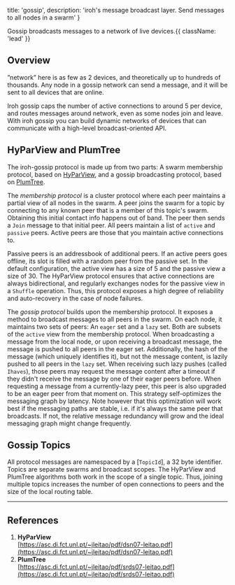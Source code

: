 
  title: 'gossip',
  description: 'iroh\'s message broadcast layer. Send messages to all nodes in a swarm'
}

[hyparview]: https://asc.di.fct.unl.pt/~jleitao/pdf/dsn07-leitao.pdf
[plumtree]: https://asc.di.fct.unl.pt/~jleitao/pdf/srds07-leitao.pdf

Gossip broadcasts messages to a network of live devices.{{ className: 'lead' }}

## Overview

”network” here is as few as 2 devices, and theoretically up to hundreds of thousands. Any node in a gossip network can send a message, and it will be sent to all devices that are online.

Iroh gossip caps the number of active connections to around 5 per device, and routes messages around network, even as some nodes join and leave. With iroh gossip you can build dynamic networks of devices that can communicate with a high-level broadcast-oriented API.

## HyParView and PlumTree

The iroh-gossip protocol is made up from two parts: A swarm membership protocol, based on [HyParView][hyparview], and a gossip broadcasting protocol, based on [PlumTree][plumtree]. 

The _membership protocol_ is a cluster protocol where each peer maintains a partial view of all nodes in the swarm. A peer joins the swarm for a topic by connecting to any known peer that is a member of this topic's swarm. Obtaining this initial contact info happens out of band. The peer then sends a `Join` message to that initial peer. All peers maintain a list of `active` and `passive` peers. Active peers are those that you maintain active connections to.

Passive peers is an addressbook of additional peers. If an active peers goes offline, its slot is filled with a random peer from the passive set. In the default configuration, the active view has a size of 5 and the passive view a size of 30. The HyParView protocol ensures that active connections are always bidirectional, and regularly exchanges nodes for the passive view in a `Shuffle` operation. Thus, this protocol exposes a high degree of reliability and auto-recovery in the case of node failures. 

The _gossip protocol_ builds upon the membership protocol. It exposes a method to broadcast messages to all peers in the swarm. On each node, it maintains two sets of peers: An `eager` set and a `lazy` set. Both are subsets of the `active` view from the membership protocol. When broadcasting a message from the local node, or upon receiving a broadcast message, the message is pushed to all peers in the eager set. Additionally, the hash of the message (which uniquely identifies it), but not the message content, is lazily pushed to all peers  in the `lazy` set. When receiving such lazy pushes (called `Ihaves`), those peers may request the message content after a timeout if they didn't receive the message by one of their eager peers before. When requesting a message from a currently-lazy peer, this peer is also upgraded to be an eager peer from that moment on. This strategy self-optimizes the messaging graph by latency. Note however that this optimization will work best if the messaging paths are stable, i.e. if it's always the same peer that broadcasts. If not, the relative
message redundancy will grow and the ideal messaging graph might change frequently.

## Gossip Topics

All protocol messages are namespaced by a [`TopicId`], a 32 byte identifier. Topics are separate swarms and broadcast scopes. The HyParView and PlumTree algorithms both work in the scope of a single topic. Thus, joining multiple topics increases the number of open connections to peers and the size of the local routing table.

** **

## References

1. **HyParView**<br />
[https://asc.di.fct.unl.pt/~jleitao/pdf/dsn07-leitao.pdf](https://asc.di.fct.unl.pt/~jleitao/pdf/dsn07-leitao.pdf)
2. **PlumTree**<br />
[https://asc.di.fct.unl.pt/~jleitao/pdf/srds07-leitao.pdf](https://asc.di.fct.unl.pt/~jleitao/pdf/srds07-leitao.pdf)